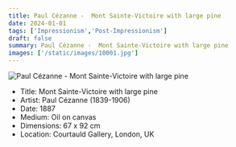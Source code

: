 ```yaml
---
title: Paul Cézanne -  Mont Sainte-Victoire with large pine
date: 2024-01-01
tags: ['Impressionism','Post-Impressionism']
draft: false
summary: Paul Cézanne -  Mont Sainte-Victoire with large pine
images: ['/static/images/10001.jpg']
---
```


![Paul Cézanne -  Mont Sainte-Victoire with large pine](/static/images/10001.jpg)

* Title:  Mont Sainte-Victoire with large pine
* Artist: Paul Cézanne (1839-1906)
* Date: 1887
* Medium: Oil on canvas
* Dimensions: 67 x 92 cm 
* Location: Courtauld Gallery, London, UK


